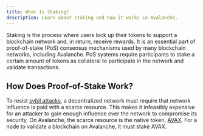 ```yaml
---
title: What Is Staking?
description: Learn about staking and how it works in Avalanche.
---
```


Staking is the process where users lock up their tokens to support a blockchain network and, in return, receive rewards. It is an essential part of proof-of-stake (PoS) consensus mechanisms used by many blockchain networks, including Avalanche. PoS systems require participants to stake a certain amount of tokens as collateral to participate in the network and validate transactions.

How Does Proof-of-Stake Work?[​](#how-does-proof-of-stake-work "Direct link to heading")
----------------------------------------------------------------------------------------

To resist [sybil attacks](https://support.avalabs.org/en/articles/4064853-what-is-a-sybil-attack), a decentralized network must require that network influence is paid with a scarce resource. This makes it infeasibly expensive for an attacker to gain enough influence over the network to compromise its security. On Avalanche, the scarce resource is the native token, [AVAX](/docs/primary-network/avax-token). For a node to validate a blockchain on Avalanche, it must stake AVAX.